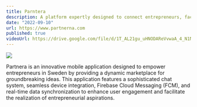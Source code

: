 ```yaml
---
title: Parntera
description: A platform expertly designed to connect entrepreneurs, facilitating collaboration and support to help them realize their aspirations.
date: "2022-09-10"
url: https://www.partnerna.com
published: true
videoUrl: https://drive.google.com/file/d/1T_AL21gu_uHNODAReVvwaA_4_N1N6uzn/view?usp=drive_link
---
```


![](https://mouayadmouayad.com/assets/partnerna/partnera_screens.png)

Partnera is an innovative mobile application designed to empower entrepreneurs in Sweden by providing a dynamic marketplace for groundbreaking ideas. This application features a sophisticated chat system, seamless device integration, Firebase Cloud Messaging (FCM), and real-time data synchronization to enhance user engagement and facilitate the realization of entrepreneurial aspirations.
